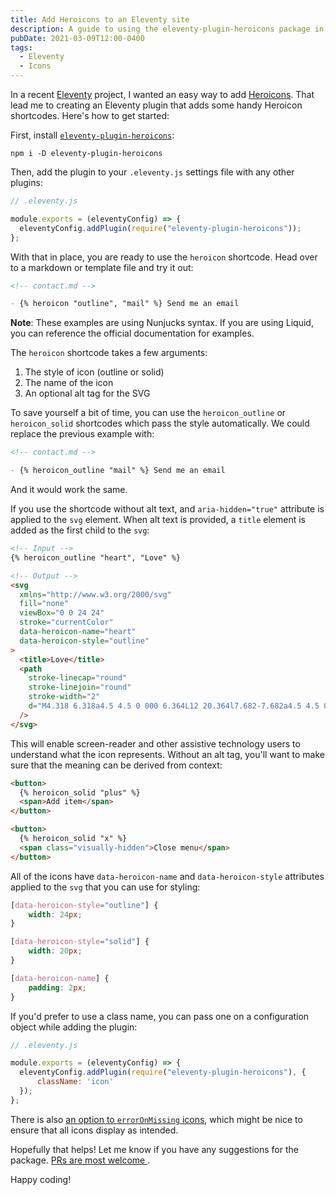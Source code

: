 ```yaml
---
title: Add Heroicons to an Eleventy site
description: A guide to using the eleventy-plugin-heroicons package in your Eleventy projects
pubDate: 2021-03-09T12:00-0400
tags:
  - Eleventy
  - Icons
---
```



In a recent [Eleventy](https://11ty.dev) project, I wanted an easy way to add [Heroicons](https://heroicons.com). That lead me to creating an Eleventy plugin that adds some handy Heroicon shortcodes. Here's how to get started:

First, install [`eleventy-plugin-heroicons`](https://npm.im/eleventy-plugin-heroicons):

```shell
npm i -D eleventy-plugin-heroicons
```

Then, add the plugin to your `.eleventy.js` settings file with any other plugins:

```js
// .eleventy.js

module.exports = (eleventyConfig) => {
  eleventyConfig.addPlugin(require("eleventy-plugin-heroicons"));
};
```

With that in place, you are ready to use the `heroicon` shortcode. Head over to a markdown or template file and try it out:


```md
<!-- contact.md -->

- {% heroicon "outline", "mail" %} Send me an email
```


**Note**: These examples are using Nunjucks syntax. If you are using Liquid, you can reference the official documentation for examples.

The `heroicon` shortcode takes a few arguments:

1. The style of icon (outline or solid)
2. The name of the icon
3. An optional alt tag for the SVG

To save yourself a bit of time, you can use the `heroicon_outline` or `heroicon_solid` shortcodes which pass the style automatically. We could replace the previous example with:


```md
<!-- contact.md -->

- {% heroicon_outline "mail" %} Send me an email
```


And it would work the same.

If you use the shortcode without alt text, and `aria-hidden="true"` attribute is applied to the `svg` element. When alt text is provided, a `title` element is added as the first child to the `svg`:


```html
<!-- Input -->
{% heroicon_outline "heart", "Love" %}

<!-- Output -->
<svg
  xmlns="http://www.w3.org/2000/svg"
  fill="none"
  viewBox="0 0 24 24"
  stroke="currentColor"
  data-heroicon-name="heart"
  data-heroicon-style="outline"
>
  <title>Love</title>
  <path
    stroke-linecap="round"
    stroke-linejoin="round"
    stroke-width="2"
    d="M4.318 6.318a4.5 4.5 0 000 6.364L12 20.364l7.682-7.682a4.5 4.5 0 00-6.364-6.364L12 7.636l-1.318-1.318a4.5 4.5 0 00-6.364 0z"
  />
</svg>
```


This will enable screen-reader and other assistive technology users to understand what the icon represents. Without an alt tag, you'll want to make sure that the meaning can be derived from context:


```html
<button>
  {% heroicon_solid "plus" %}
  <span>Add item</span>
</button>

<button>
  {% heroicon_solid "x" %}
  <span class="visually-hidden">Close menu</span>
</button>
```


All of the icons have `data-heroicon-name` and `data-heroicon-style` attributes applied to the `svg` that you can use for styling:

```css
[data-heroicon-style="outline"] {
    width: 24px;
}

[data-heroicon-style="solid"] {
    width: 20px;
}

[data-heroicon-name] {
    padding: 2px;
}
```

If you'd prefer to use a class name, you can pass one on a configuration object while adding the plugin:

```js
// .eleventy.js

module.exports = (eleventyConfig) => {
  eleventyConfig.addPlugin(require("eleventy-plugin-heroicons"), {
      className: 'icon'
  });
};
```

There is also [an option to `errorOnMissing` icons](https://github.com/SeanMcP/eleventy-plugin-heroicons#configuration), which might be nice to ensure that all icons display as intended.

Hopefully that helps! Let me know if you have any suggestions for the package. [PRs are most welcome <Emoji symbol="😊" />](https://github.com/SeanMcP/eleventy-plugin-heroicons/pulls).

Happy coding!
